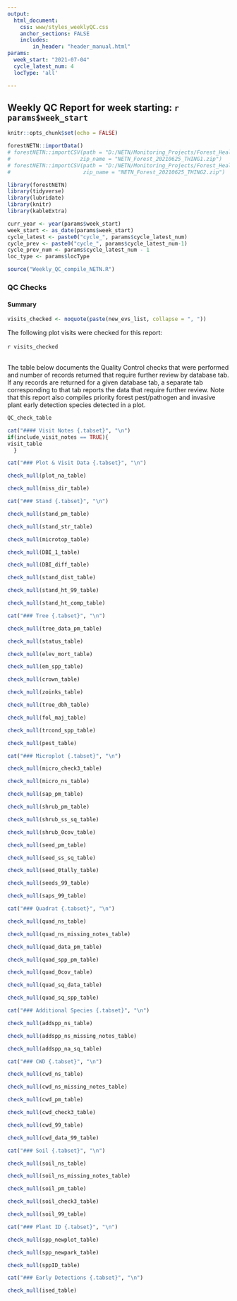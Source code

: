 ```yaml
---
output: 
  html_document:
    css: www/styles_weeklyQC.css
    anchor_sections: FALSE
    includes:
        in_header: "header_manual.html"
params:
  week_start: "2021-07-04"
  cycle_latest_num: 4
  locType: 'all'

---
```

Weekly QC Report for week starting: <span style="font-weight:bold;">`r params$week_start`</span> {.tabset .tabset-pills}
--------------------------------------------------
```r
knitr::opts_chunk$set(echo = FALSE)

```

```r
forestNETN::importData()
# forestNETN::importCSV(path = "D:/NETN/Monitoring_Projects/Forest_Health/2021_data/weekly_databases",
#                      zip_name = "NETN_Forest_20210625_THING1.zip")
# forestNETN::importCSV(path = "D:/NETN/Monitoring_Projects/Forest_Health/2021_data/weekly_databases",
#                       zip_name = "NETN_Forest_20210625_THING2.zip")

```

```r
library(forestNETN)
library(tidyverse)
library(lubridate)
library(knitr)
library(kableExtra)
```

```r
curr_year <- year(params$week_start)
week_start <- as_date(params$week_start)
cycle_latest <- paste0("cycle_", params$cycle_latest_num)
cycle_prev <- paste0("cycle_", params$cycle_latest_num-1)
cycle_prev_num <- params$cycle_latest_num - 1
loc_type <- params$locType
```

```r

source("Weekly_QC_compile_NETN.R")
```

### QC Checks {.tabset}
#### Summary {.tabset}
```r
visits_checked <- noquote(paste(new_evs_list, collapse = ", "))
```
The following plot visits were checked for this report: <br>
<br>
<div class = 'indent'>`r visits_checked`</div>
<br>
The table below documents the Quality Control checks that were performed and number of records returned that require further review by database tab. If any records are returned for a given database tab, a separate tab corresponding to that tab reports the data that require further review. Note that this report also compiles priority forest pest/pathogen and invasive plant early detection species detected in a plot. 

```r
QC_check_table
```

```r
cat("#### Visit Notes {.tabset}", "\n")
if(include_visit_notes == TRUE){
visit_table
  }
```

```r
cat("### Plot & Visit Data {.tabset}", "\n")

```

```r
check_null(plot_na_table)

check_null(miss_dir_table)
```


```r
cat("### Stand {.tabset}", "\n")

```

```r
check_null(stand_pm_table)

check_null(stand_str_table)

check_null(microtop_table)

check_null(DBI_1_table)

check_null(DBI_diff_table)

check_null(stand_dist_table)

check_null(stand_ht_99_table)

check_null(stand_ht_comp_table)

```

```r
cat("### Tree {.tabset}", "\n")

```

```r
check_null(tree_data_pm_table)

check_null(status_table)

check_null(elev_mort_table)

check_null(em_spp_table)

check_null(crown_table)

check_null(zoinks_table)

check_null(tree_dbh_table)

check_null(fol_maj_table)

check_null(trcond_spp_table)

check_null(pest_table)

```

```r
cat("### Microplot {.tabset}", "\n")

```

```r
check_null(micro_check3_table)

check_null(micro_ns_table)

check_null(sap_pm_table)

check_null(shrub_pm_table)

check_null(shrub_ss_sq_table)

check_null(shrub_0cov_table)

check_null(seed_pm_table)

check_null(seed_ss_sq_table)

check_null(seed_0tally_table)

check_null(seeds_99_table)

check_null(saps_99_table)

```

```r
cat("### Quadrat {.tabset}", "\n")

```

```r
check_null(quad_ns_table)

check_null(quad_ns_missing_notes_table)

check_null(quad_data_pm_table)

check_null(quad_spp_pm_table)

check_null(quad_0cov_table)

check_null(quad_sq_data_table)

check_null(quad_sq_spp_table)

```


```r
cat("### Additional Species {.tabset}", "\n")

```

```r
check_null(addspp_ns_table)

check_null(addspp_ns_missing_notes_table)

check_null(addspp_na_sq_table)

```


```r
cat("### CWD {.tabset}", "\n")

```

```r
check_null(cwd_ns_table)

check_null(cwd_ns_missing_notes_table)

check_null(cwd_pm_table)

check_null(cwd_check3_table)

check_null(cwd_99_table)

check_null(cwd_data_99_table)
```


```r
cat("### Soil {.tabset}", "\n")

```

```r
check_null(soil_ns_table)

check_null(soil_ns_missing_notes_table)

check_null(soil_pm_table)

check_null(soil_check3_table)

check_null(soil_99_table)
```


```r
cat("### Plant ID {.tabset}", "\n")

```

```r
check_null(spp_newplot_table)

check_null(spp_newpark_table)

check_null(sppID_table)

```


```r
cat("### Early Detections {.tabset}", "\n")

```

```r
check_null(ised_table)
```



